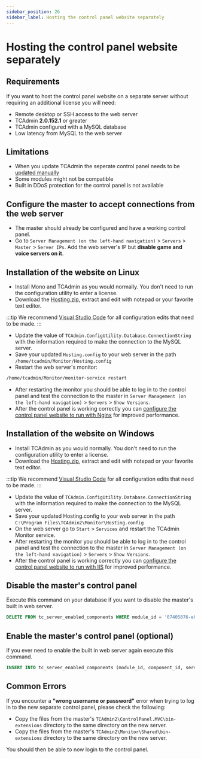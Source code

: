 ```yaml
---
sidebar_position: 26
sidebar_label: Hosting the control panel website separately
---
```


# Hosting the control panel website separately

## Requirements

If you want to host the control panel website on a separate server without requiring an additional license you will need:

- Remote desktop or SSH access to the web server
- TCAdmin **2.0.152.1** or greater
- TCAdmin configured with a MySQL database
- Low latency from MySQL to the web server

## Limitations

- When you update TCAdmin the seperate control panel needs to be [updated manually](/getting-started/updating#manual-update)
- Some modules might not be compatible
- Built in DDoS protection for the control panel is not available

## Configure the master to accept connections from the web server

- The master should already be configured and have a working control panel.
- Go to `Server Management (on the left-hand navigation)` > `Servers` > `Master` > `Server IPs`. Add the web server's IP but **disable game and voice servers on it**.

## Installation of the website on Linux

- Install Mono and TCAdmin as you would normally. You don't need to run the configuration utility to enter a license.
- Download the [Hosting.zip](/downloads/Hosting.zip), extract and edit with notepad or your favorite text editor.

:::tip
We recommend [Visual Studio Code](https://code.visualstudio.com/) for all configuration edits that need to be made.
:::

- Update the value of `TCAdmin.ConfigUtility.Database.ConnectionString` with the information required to make the connection to the MySQL server.
- Save your updated `Hosting.config` to your web server in the path `/home/tcadmin/Monitor/Hosting.config`
- Restart the web server's monitor:

```bash
/home/tcadmin/Monitor/monitor-service restart
```

- After restarting the monitor you should be able to log in to the control panel and test the connection to the master in `Server Management (on the left-hand navigation)` > `Servers` > `Show Versions`.
- After the control panel is working correctly you can [configure the control panel website to run with Nginx](/customizations/web-server-configurations/setting-up-nginx) for improved performance.

## Installation of the website on Windows

- Install TCAdmin as you would normally. You don't need to run the configuration utility to enter a license.
- Download the [Hosting.zip](/downloads/Hosting.zip), extract and edit with notepad or your favorite text editor.

:::tip
We recommend [Visual Studio Code](https://code.visualstudio.com/) for all configuration edits that need to be made.
:::

- Update the value of `TCAdmin.ConfigUtility.Database.ConnectionString` with the information required to make the connection to the MySQL server.
- Save your updated Hosting.config to your web server in the path `C:\Program Files\TCAdmin2\Monitor\Hosting.config`
- On the web server go to `Start` > `Services` and restart the TCAdmin Monitor service.
- After restarting the monitor you should be able to log in to the control panel and test the connection to the master in `Server Management (on the left-hand navigation)` > `Servers` > `Show Versions`.
- After the control panel is working correctly you can [configure the control panel website to run with IIS](/customizations/web-server-configurations/setting-up-iis) for improved performance.

## Disable the master's control panel

Execute this command on your database if you want to disable the master's built in web server.

```sql
DELETE FROM tc_server_enabled_components WHERE module_id = '07405876-e8c2-4b24-a774-4ef57f596384' AND component_id = 2 AND server_id = 1;
```

## Enable the master's control panel (optional)

If you ever need to enable the built in web server again execute this command.

```sql
INSERT INTO tc_server_enabled_components (module_id, component_id, server_id) values ('07405876-e8c2-4b24-a774-4ef57f596384', 2, 1);
```

## Common Errors

If you encounter a **"wrong username or password"** error when trying to log in to the new separate control panel, please check the following:

- Copy the files from the master's `TCAdmin2\ControlPanel.MVC\bin-extensions` directory to the same directory on the new server.
- Copy the files from the master's `TCAdmin2\Monitor\Shared\bin-extensions` directory to the same directory on the new server.

You should then be able to now login to the control panel.